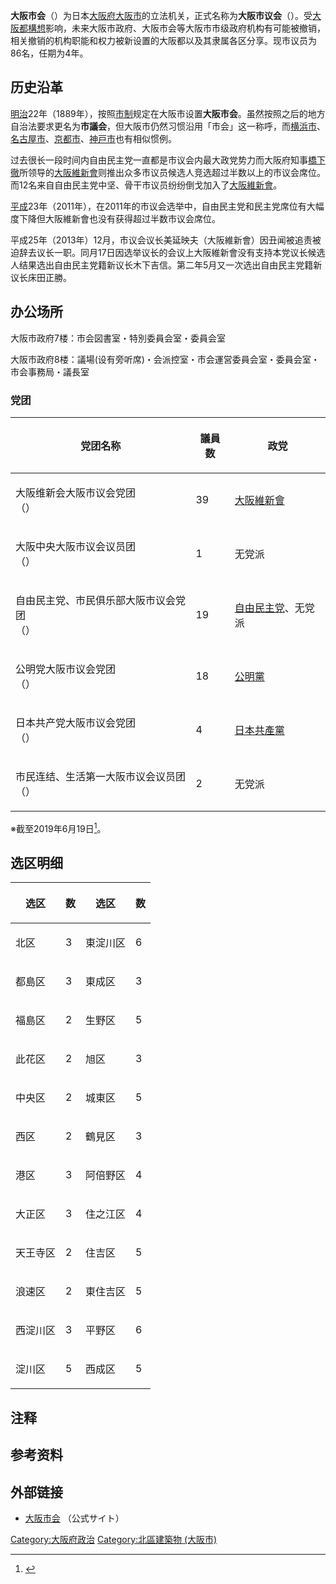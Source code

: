 {{消連|本文介紹'''大阪市的立法機關'''。關於大阪府的立法機關，詳見「[[大阪府議會|大阪府議會]]」。}}
{{Infobox legislature
| background_color   = 
| text_color         = 
| name               = 大阪市議會
| native_name        = 大阪市会
| native_name_lang   = ja
| transcription_name = おおさかしかい
| legislature        = 
| coa_pic            = Emblem of Osaka, Osaka.svg
| coa_res            = 150px
| coa_alt            = 
| foundation         = 
| house_type         = 一院制
| body               = 
| houses             = 
| leader1_type       = 议长
| leader1            = 広田和美
| party1             = [[大阪維新會|大阪維新會]]
| election1          = 2019年5月23日
| leader2_type       = 副议长
| leader2            = 有本純子
| party2             = [[自由民主党_(日本)|自由民主党]]
| election2          = 2019年5月23日
| leader3_type       = 
| leader3            = 
| party3             = 
| election3          = 
| leader4_type       = 
| leader4            = 
| party4             = 
| election4          = 
| leader5_type       = 
| leader5            = 
| party5             = 
| election5          = 
| leader6_type       = 
| leader6            = 
| party6             = 
| election6          = 
| members            = 83
| house1             = 
| house2             = 
| structure1         = 大阪市会勢力図.svg
| structure1_res     = 270px
| structure1_alt     = 
| structure2         = 
| structure2_res     = 
| structure2_alt     = 
| political_groups1  = 
;执政党
:{{legend|{{Party meta/color/大阪維新會}}|[[大阪維新會|大阪維新會]]（40）}}
:{{legend|{{Party meta/color/公明黨}}|[[公明黨|公明黨]] （18）}}
;在野党
:{{legend|{{Party meta/color/自由民主黨 (日本)}}|[[自由民主党_(日本)|自由民主党]] （19）}}
:{{legend|{{Party meta/color/日本共產黨}}|[[日本共產黨|日本共產黨]] （4）}}
:{{legend|#004098|市民连结（2）}}{{notetag|name=市民连结|由两名无党派议员组成的议会团体}}
| political_groups2  = 
| committees1        = 
| committees2        = 
| joint_committees   = 
| voting_system1     = [[複數選區單記不可讓渡投票制|中选区制]]
| voting_system2     = 
| last_election1     = {{tsl|ja|第19回統一地方選挙|第19次统一地方选举|2019年4月7日}}
| last_election2     = 
| previous_election1 = 
| previous_election2 =
| session_room       = Osaka City Hall - 01.JPG
| session_res        = 
| session_alt        = 
| meeting_place      = [[大阪府|大阪府]][[大阪市|大阪市]][[北區_(大阪市)|北区]][[中之島_(大阪府)|中之岛]]2丁目1丁目3番20号大阪市政府
| website            = {{URL|http://www.city.osaka.lg.jp/shikai/}}
| footnotes          = 
| motto              = 
}}
'''大阪市会'''（{{jpn|j=大阪市会|hg=おおさかしかい|rm=Ōsaka shi kai|f=y}}）为日本[[大阪府|大阪府]][[大阪市|大阪市]]的立法机关，正式名称为'''大阪市议会'''（{{jp|j=大阪市議会|hg=おおさかしぎかい|rm=Ōsaka shi gikai|f=y}}）。受[[大阪都構想|大阪都構想]]影响，未来大阪市政府、大阪市会等大阪市市级政府机构有可能被撤销，相关撤销的机构职能和权力被新设置的大阪都以及其隶属各区分享。现市议员为86名，任期为4年。

== 历史沿革 ==
[[明治|明治]]22年（1889年），按照[[市制_(日本)|市制]]规定在大阪市设置'''大阪市会'''。虽然按照之后的地方自治法要求更名为'''市議会'''，但大阪市仍然习惯沿用「市会」这一称呼，而[[横浜市|横浜市]]、[[名古屋市|名古屋市]]、[[京都市|京都市]]、[[神戸市|神戸市]]也有相似惯例。

过去很长一段时间内自由民主党一直都是市议会内最大政党势力而大阪府知事[[橋下徹|橋下徹]]所领导的[[大阪維新會|大阪維新會]]则推出众多市议员候选人竞选超过半数以上的市议会席位。而12名来自自由民主党中坚、骨干市议员纷纷倒戈加入了[[大阪維新會|大阪維新會]]。

[[平成|平成]]23年（2011年），在2011年的市议会选举中，自由民主党和民主党席位有大幅度下降但大阪維新會也没有获得超过半数市议会席位。

平成25年（2013年）12月，市议会议长美延映夫（大阪維新會）因丑闻被追责被迫辞去议长一职。同月17日因选举议长的会议上大阪維新會没有支持本党议长候选人结果选出自由民主党籍新议长木下吉信。第二年5月又一次选出自由民主党籍新议长床田正勝。

== 办公场所 ==
大阪市政府7楼：市会図書室・特別委員会室・委員会室

大阪市政府8楼：議場(设有旁听席)・会派控室・市会運営委員会室・委員会室・市会事務局・議長室
=== 党团 === 
{| class="wikitable"
!党团名称!!議員数!!政党
|-
|大阪维新会大阪市议会党团<br>（{{lang|ja|大阪維新の会大阪市会議員団}}）||39||[[大阪維新會|大阪維新會]]
|-
|大阪中央大阪市议会议员团<br>（{{lang|ja|大阪中央大阪市会議員団}}）||1||无党派{{notetag|由前大阪维新会成员不破忠幸一人组成的议会团体。}}
|-
|自由民主党、市民俱乐部大阪市议会党团<br>（{{lang|ja|自由民主党・市民クラブ大阪市会議員団}}）||19||[[自由民主党_(日本)|自由民主党]]、无党派
|-
|公明党大阪市议会党团<br>（{{lang|ja|公明党大阪市会議員団}}）||18||[[公明黨|公明黨]]
|-
|日本共产党大阪市议会党团<br>（{{lang|ja|日本共産党大阪市会議員団}}）||4||[[日本共產黨|日本共產黨]]
|-
|市民连结、生活第一大阪市议会议员团<br>（{{lang|ja|市民とつながる・くらしが第一大阪市会議員団}}）||2||无党派{{notetag|name=市民连结}}
|}
※截至2019年6月19日<ref>{{Cite web|title=会派別名簿|url=https://www.city.osaka.lg.jp/shikai/page/0000002245.html|work=大阪市|accessdate=2019-07-15|language=ja|archive-date=2020-11-13|archive-url=https://web.archive.org/web/20201113061634/https://www.city.osaka.lg.jp/shikai/page/0000002245.html|dead-url=no}}</ref>。

== 选区明细 == 
{| class="wikitable"
!选区!!数!!选区!!数
|-
|北区||3||東淀川区||6
|-
|都島区||3||東成区||3
|-
|福島区||2||生野区||5
|-
|此花区||2||旭区||3
|-
|中央区||2||城東区||5
|-
|西区||2||鶴見区||3
|-
|港区||3||阿倍野区||4
|-
|大正区||3||住之江区||4
|-
|天王寺区||2||住吉区||5
|-
|浪速区||2||東住吉区||5
|-
|西淀川区||3||平野区||6
|-
|淀川区||5||西成区||5
|}

== 注释 ==
{{notefoot}}

== 参考资料 ==
{{reflist}}

== 外部链接 ==
* [http://www.city.osaka.lg.jp/shikai/ 大阪市会] {{Wayback|url=http://www.city.osaka.lg.jp/shikai/ |date=20201204004453 }}（公式サイト）

[[Category:大阪府政治|Category:大阪府政治]]
[[Category:北區建築物_(大阪市)|Category:北區建築物 (大阪市)]]